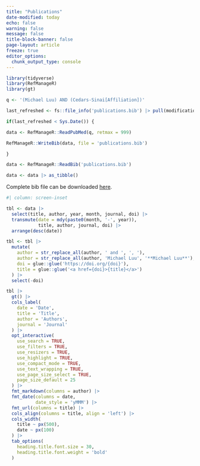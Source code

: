 ```yaml
---
title: "Publications"
date-modified: today
echo: false
warning: false
message: false
title-block-banner: false
page-layout: article
freeze: true
editor_options: 
  chunk_output_type: console
---
```


```r
library(tidyverse)
library(RefManageR)
library(gt)

q <- '(Michael Luu) AND (Cedars-Sinai[Affiliation])'

last_refreshed <- fs::file_info('publications.bib') |> pull(modification_time) |> date()

if(last_refreshed < Sys.Date()) {

data <- RefManageR::ReadPubMed(q, retmax = 999)

RefManageR::WriteBib(data, file = 'publications.bib')

}

data <- RefManageR::ReadBib('publications.bib')

data <- data |> as_tibble()

```

Complete bib file can be downloaded [here](https://github.com/mluu921/mluu921.github.io/blob/master/publications.bib).

```r
#| column: screen-inset

tbl <- data |>
  select(title, author, year, month, journal, doi) |>
  transmute(date = mdy(paste0(month, '-', year)),
            title, author, journal, doi) |> 
  arrange(desc(date))

tbl <- tbl |> 
  mutate(
    author = str_replace_all(author, ' and ', ', '),
    author = str_replace_all(author, 'Michael Luu', '**Michael Luu**'),
    doi = glue::glue('https://doi.org/{doi}'),
    title = glue::glue('<a href={doi}>{title}</a>')
  ) |> 
  select(-doi)

tbl |> 
  gt() |> 
  cols_label(
    date = 'Date',
    title = 'Title',
    author = 'Authors',
    journal = 'Journal'
  ) |> 
  opt_interactive(
    use_search = TRUE,
    use_filters = TRUE,
    use_resizers = TRUE,
    use_highlight = TRUE,
    use_compact_mode = TRUE,
    use_text_wrapping = TRUE,
    use_page_size_select = TRUE,
    page_size_default = 25
  ) |> 
  fmt_markdown(columns = author) |> 
  fmt_date(columns = date,
           date_style = 'yMMM') |> 
  fmt_url(columns = title) |> 
  cols_align(columns = title, align = 'left') |> 
  cols_width(
    title ~ px(500),
    date ~ px(100)
  ) |> 
  tab_options(
    heading.title.font.size = 30,
    heading.title.font.weight = 'bold'
  )
```
